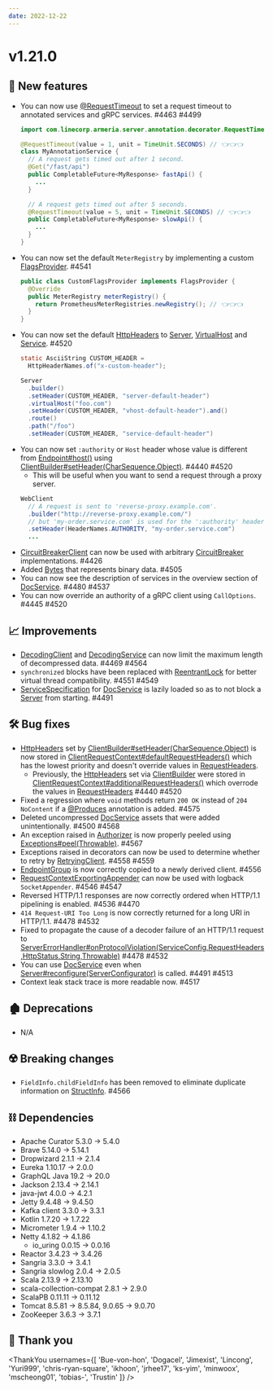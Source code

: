 ```yaml
---
date: 2022-12-22
---
```


# v1.21.0

## 🌟 New features

- You can now use [@RequestTimeout](type) to set a request timeout to annotated services and
  gRPC services. #4463 #4499
  ```java
  import com.linecorp.armeria.server.annotation.decorator.RequestTimeout;
  
  @RequestTimeout(value = 1, unit = TimeUnit.SECONDS) // 👈👈👈
  class MyAnnotationService {
    // A request gets timed out after 1 second.
    @Get("/fast/api")
    public CompletableFuture<MyResponse> fastApi() {
      ...
    }

    // A request gets timed out after 5 seconds.
    @RequestTimeout(value = 5, unit = TimeUnit.SECONDS) // 👈👈👈
    public CompletableFuture<MyResponse> slowApi() {
      ...
    }
  }
  ```
- You can now set the default `MeterRegistry` by implementing a custom [FlagsProvider](type). #4541
  ```java
  public class CustomFlagsProvider implements FlagsProvider {
    @Override
    public MeterRegistry meterRegistry() {
      return PrometheusMeterRegistries.newRegistry(); // 👈👈👈
    }
  }
  ```
- You can now set the default [HttpHeaders](type) to [Server](type), [VirtualHost](type) and
  [Service](type). #4520
  ```java
  static AsciiString CUSTOM_HEADER =
    HttpHeaderNames.of("x-custom-header");

  Server
    .builder()
    .setHeader(CUSTOM_HEADER, "server-default-header")
    .virtualHost("foo.com")
    .setHeader(CUSTOM_HEADER, "vhost-default-header").and()
    .route()
    .path("/foo")
    .setHeader(CUSTOM_HEADER, "service-default-header")
  ```
- You can now set `:authority` or `Host` header whose value is different from [Endpoint#host()](type) using
  [ClientBuilder#setHeader(CharSequence,Object)](type). #4440 #4520
  - This will be useful when you want to send a request through a proxy server.
  ```java 
  WebClient
    // A request is sent to 'reverse-proxy.example.com'.
    .builder("http://reverse-proxy.example.com/")
    // but 'my-order.service.com' is used for the ':authority' header.
    .setHeader(HeaderNames.AUTHORITY, "my-order.service.com")
    ...
  ```
- [CircuitBreakerClient](type) can now be used with arbitrary [CircuitBreaker](type) implementations. #4426
- Added [Bytes](type) that represents binary data. #4505
- You can now see the description of services in the overview section of [DocService](type). #4480 #4537
- You can now override an authority of a gRPC client using `CallOptions`. #4445 #4520

## 📈 Improvements

- [DecodingClient](type) and [DecodingService](type) can now limit the maximum length of decompressed
  data. #4469 #4564
- `synchronized` blocks have been replaced with [ReentrantLock](type) for better virtual thread 
  compatibility. #4551 #4549
- [ServiceSpecification](type) for [DocService](type) is lazily loaded so as to not block a [Server](type)
  from starting. #4491

## 🛠️ Bug fixes

- [HttpHeaders](type) set by [ClientBuilder#setHeader(CharSequence,Object)](type) is now stored in
  [ClientRequestContext#defaultRequestHeaders()](type) which has the lowest priority and doesn't override
  values in [RequestHeaders](type).
  - Previously, the [HttpHeaders](type) set via [ClientBuilder](type) were stored in
    [ClientRequestContext#additionalRequestHeaders()](type) which overrode the values in
    [RequestHeaders](type) #4440 #4520
- Fixed a regression where `void` methods return `200 OK` instead of `204 NoContent` if a [@Produces](type)
  annotation is added. #4575
- Deleted uncompressed [DocService](type) assets that were added unintentionally. #4500 #4568
- An exception raised in [Authorizer](type) is now properly peeled using
  [Exceptions#peel(Throwable)](type). #4567
- Exceptions raised in decorators can now be used to determine whether to retry by [RetryingClient](type). #4558 #4559
- [EndpointGroup](type) is now correctly copied to a newly derived client. #4556
- [RequestContextExportingAppender](type) can now be used with logback `SocketAppender`. #4546 #4547
- Reversed HTTP/1.1 responses are now correctly ordered when HTTP/1.1 pipelining is enabled. #4536 #4470
- `414 Request-URI Too Long` is now correctly returned for a long URI in HTTP/1.1. #4478 #4532
- Fixed to propagate the cause of a decoder failure of an HTTP/1.1 request to
  [ServerErrorHandler#onProtocolViolation(ServiceConfig,RequestHeaders,HttpStatus,String,Throwable)](type) #4478 #4532
- You can use [DocService](type) even when [Server#reconfigure(ServerConfigurator)](type) is called. #4491 #4513
- Context leak stack trace is more readable now. #4517

## 🏚️ Deprecations

- N/A

## ☢️ Breaking changes

- `FieldInfo.childFieldInfo` has been removed to eliminate duplicate information on [StructInfo](type). #4566

## ⛓ Dependencies

- Apache Curator 5.3.0 → 5.4.0
- Brave 5.14.0 → 5.14.1
- Dropwizard 2.1.1 → 2.1.4
- Eureka 1.10.17 → 2.0.0
- GraphQL Java 19.2 → 20.0
- Jackson 2.13.4 → 2.14.1
- java-jwt 4.0.0 → 4.2.1
- Jetty 9.4.48 → 9.4.50
- Kafka client 3.3.0 → 3.3.1
- Kotlin 1.7.20 → 1.7.22
- Micrometer 1.9.4 → 1.10.2
- Netty 4.1.82 → 4.1.86
  - io_uring 0.0.15 → 0.0.16
- Reactor 3.4.23 → 3.4.26
- Sangria 3.3.0 → 3.4.1
- Sangria slowlog 2.0.4 → 2.0.5
- Scala 2.13.9 → 2.13.10
- scala-collection-compat 2.8.1 → 2.9.0
- ScalaPB 0.11.11 → 0.11.12
- Tomcat 8.5.81 → 8.5.84, 9.0.65 → 9.0.70
- ZooKeeper 3.6.3 → 3.7.1

## 🙇 Thank you

<ThankYou usernames={[
  'Bue-von-hon',
  'Dogacel',
  'Jimexist',
  'Lincong',
  'Yuri999',
  'chris-ryan-square',
  'ikhoon',
  'jrhee17',
  'ks-yim',
  'minwoox',
  'mscheong01',
  'tobias-',
  'Trustin'
]} />
